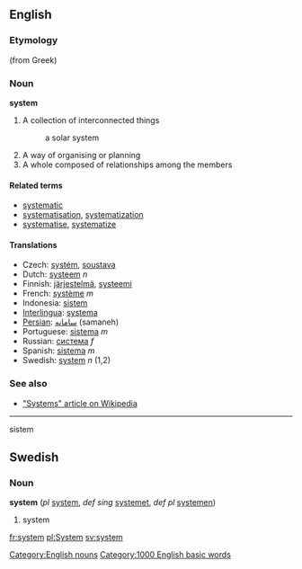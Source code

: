 [[Category:English nouns]]
==English==

===Etymology===
(from Greek)

===Noun===
'''system'''

# A collection of interconnected things
#:a solar system
# A way of organising or planning
# A whole composed of relationships among the members
====Related terms====
*[[systematic]]
*[[systematisation]], [[systematization]]
*[[systematise]], [[systematize]]

==== Translations ====
*Czech: [[systém]], [[soustava]]
*Dutch: [[systeem]] ''n''
*Finnish: [[järjestelmä]], [[systeemi]]
*French: [[système]] ''m''
*Indonesia: [[sistem]] 
*[[Interlingua]]: [[systema]]
*[[Persian]]: [[سامانه]] (samaneh)
*Portuguese: [[sistema]] ''m''
*Russian: [[система]] ''f''
*Spanish: [[sistema]] ''m''
*Swedish: [[system#Swedish|system]] ''n'' (1,2)

===See also===
*[http://en.wikipedia.org/wiki/System "Systems" article on Wikipedia]

----
sistem

==Swedish==
===Noun===
'''system''' (''pl'' [[system]], ''def sing'' [[systemet]], ''def pl'' [[systemen]])

#system

[[fr:system]]
[[pl:System]]
[[sv:system]]
[[Category:1000 English basic words]]
